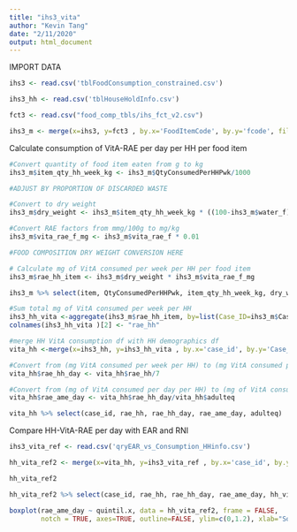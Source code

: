 ```yaml
---
title: "ihs3_vita"
author: "Kevin Tang"
date: "2/11/2020"
output: html_document
---
```


IMPORT DATA
```r
ihs3 <- read.csv('tblFoodConsumption_constrained.csv')

ihs3_hh <- read.csv('tblHouseHoldInfo.csv')

fct3 <- read.csv("food_comp_tbls/ihs_fct_v2.csv")

ihs3_m <- merge(x=ihs3, y=fct3 , by.x='FoodItemCode', by.y='fcode', fill=-9999, all.x = TRUE) %>% arrange(Case_ID)

```

Calculate consumption of VitA-RAE per day per HH per food item
```r
#Convert quantity of food item eaten from g to kg
ihs3_m$item_qty_hh_week_kg <- ihs3_m$QtyConsumedPerHHPwk/1000

#ADJUST BY PROPORTION OF DISCARDED WASTE 

#Convert to dry weight
ihs3_m$dry_weight <- ihs3_m$item_qty_hh_week_kg * ((100-ihs3_m$water_f)/100) 

#Convert RAE factors from mmg/100g to mg/kg
ihs3_m$vita_rae_f_mg <- ihs3_m$vita_rae_f * 0.01

#FOOD COMPOSITION DRY WEIGHT CONVERSION HERE

# Calculate mg of VitA consumed per week per HH per food item 
ihs3_m$rae_hh_item <- ihs3_m$dry_weight * ihs3_m$vita_rae_f_mg

ihs3_m %>% select(item, QtyConsumedPerHHPwk, item_qty_hh_week_kg, dry_weight, vita_rae_f, vita_rae_f_mg, rae_hh_item)

```

```r
#Sum total mg of VitA consumed per week per HH
ihs3_hh_vita <-aggregate(ihs3_m$rae_hh_item, by=list(Case_ID=ihs3_m$Case_ID), FUN=sum)
colnames(ihs3_hh_vita )[2] <- "rae_hh"

#merge HH VitA consumption df with HH demographics df
vita_hh <-merge(x=ihs3_hh, y=ihs3_hh_vita , by.x='case_id', by.y='Case_ID', fill=-9999, all.x = TRUE) %>% arrange(rae_hh)

#Convert from (mg VitA consumed per week per HH) to (mg VitA consumed per day per HH)
vita_hh$rae_hh_day <- vita_hh$rae_hh/7

#Convert from (mg of VitA consumed per day per HH) to (mg of VitA consumed per day per AME)
vita_hh$rae_ame_day <- vita_hh$rae_hh_day/vita_hh$adulteq

vita_hh %>% select(case_id, rae_hh, rae_hh_day, rae_ame_day, adulteq)

```

Compare HH-VitA-RAE per day with EAR and RNI
```r
ihs3_vita_ref <- read.csv('qryEAR_vs_Consumption_HHinfo.csv')

hh_vita_ref2 <- merge(x=vita_hh, y=ihs3_vita_ref , by.x='case_id', by.y='case_id', fill=-9999, all.x = TRUE) 

hh_vita_ref2

hh_vita_ref2 %>% select(case_id, rae_hh, rae_hh_day, rae_ame_day, hh_vita_rae, hh_ear, hh_rda, quintil.x)

boxplot(rae_ame_day ~ quintil.x, data = hh_vita_ref2, frame = FALSE,
        notch = TRUE, axes=TRUE, outline=FALSE, ylim=c(0,1.2), xlab="Socioeconomic Quintile", ylab="VitA RAE from Milk Products (mg/AME/day)")
```

